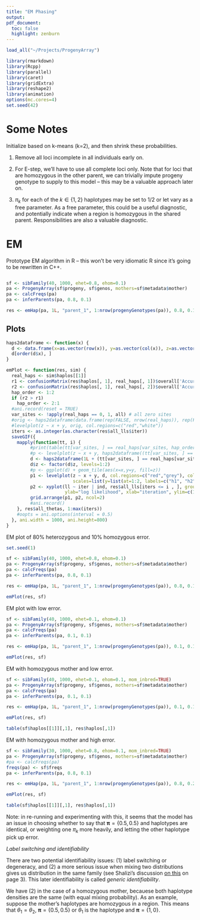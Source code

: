 ```yaml
---
title: "EM Phasing"
output:
pdf_document:
  toc: false
  highlight: zenburn
---
```


```r
load_all("~/Projects/ProgenyArray")

library(rmarkdown)
library(Rcpp)
library(parallel)
library(caret)
library(gridExtra)
library(reshape2)
library(animation)
options(mc.cores=4)
set.seed(42)
```

# Some Notes

Initialize based on k-means (k=2), and then shrink these probabilities.

(1) Remove all loci incomplete in all individuals early on.

(2) For E-step, we'll have to use all complete loci only. Note that for loci
that are homozygous in the other parent, we can trivially impute progeny
genotype to supply to this model -- this may be a valuable approach later on.

(3) $\pi_k$ for each of the $k \in \{1, 2\}$ haplotypes may be set to $1/2$ or
let vary as a free parameter. As a free parameter, this could be a useful
diagnostic, and potentially indicate when a region is homozygous in the shared
parent. Responsibilities are also a valuable diagnostic.

# EM

Prototype EM algorithm in R -- this won't be very idiomatic R since it's going
to be rewritten in C++.

```r
```

```r

sf <- sibFamily(40, 1000, ehet=0.8, ehom=0.1)
pa <- ProgenyArray(sf$progeny, sf$genos, mothers=sf$metadata$mother)
pa <- calcFreqs(pa)
pa <- inferParents(pa, 0.8, 0.1)

res <- emHap(pa, 1L, "parent_1", 1:nrow(progenyGenotypes(pa)), 0.8, 0.1)


```

## Plots

```r

haps2dataframe <- function(x) {
  d <- data.frame(x=as.vector(row(x)), y=as.vector(col(x)), z=as.vector(x))
  d[order(d$x), ]
}

emPlot <- function(res, sim) {
  real_haps <- sim$haplos[[1]]
  r1 <- confusionMatrix(res$haplos[, 1], real_haps[, 1])$overall['Accuracy']
  r2 <- confusionMatrix(res$haplos[, 1], real_haps[, 2])$overall['Accuracy']
  hap_order <- 1:2
  if (r2 > r1)
    hap_order <- 2:1
  #ani.record(reset = TRUE)
  var_sites <- !apply(real_haps == 0, 1, all) # all zero sites
  #orig <- haps2dataframe(data.frame(rep(FALSE, nrow(real_haps)), rep(FALSE, nrow(real_haps))))
  #levelplot(z ~ x + y, orig, col.regions=c("red","white"))
  iters <- as.integer(as.character(res$all_lls$iter))
  saveGIF({
    mapply(function(tt, i) {
         #print(table(tt[var_sites, ] == real_haps[var_sites, hap_order]))
         #p <- levelplot(z ~ x + y, haps2dataframe((tt[var_sites, ] == real_haps[var_sites, hap_order])), col.regions=c("red","white"))
         d <- haps2dataframe(1L + (tt[var_sites, ] == real_haps[var_sites, hap_order]))
         d$z <- factor(d$z, levels=1:2)
         #p <- ggplot(d) + geom_tile(aes(x=x,y=y, fill=z))
         p1 <- levelplot(z ~ x + y, d, col.regions=c("red","grey"), colorkey=FALSE, xlab="locus", ylab="haplotype\n(incorrect alleles are red)",
                         scales=list(y=list(at=1:2, labels=c("h1", "h2"))))
         p2 <- xyplot(ll ~ iter | ind, res$all_lls[iters <= i , ], group=hap, type='l', xlim=c(0, max(iters)),
                      ylab="log likelihood", xlab="iteration", ylim=c(1.1*min(res$all_lls$ll), 0.9*max(res$all_lls$ll)))
         grid.arrange(p1, p2, ncol=2)
         #ani.record()
    }, res$all_thetas, 1:max(iters))
    #oopts = ani.options(interval = 0.5)
  }, ani.width = 1000, ani.height=800)
}


```

EM plot of 80% heterozygous and 10% homozygous error.

```r
set.seed(1)

sf <- sibFamily(40, 1000, ehet=0.8, ehom=0.1)
pa <- ProgenyArray(sf$progeny, sf$genos, mothers=sf$metadata$mother)
pa <- calcFreqs(pa)
pa <- inferParents(pa, 0.8, 0.1)

res <- emHap(pa, 1L, "parent_1", 1:nrow(progenyGenotypes(pa)), 0.8, 0.1)

emPlot(res, sf)

```

EM plot with low error.

```r

sf <- sibFamily(40, 1000, ehet=0.1, ehom=0.1)
pa <- ProgenyArray(sf$progeny, sf$genos, mothers=sf$metadata$mother)
pa <- calcFreqs(pa)
pa <- inferParents(pa, 0.1, 0.1)

res <- emHap(pa, 1L, "parent_1", 1:nrow(progenyGenotypes(pa)), 0.1, 0.1)

emPlot(res, sf)

```

EM with homozygous mother and low error.

```r
sf <- sibFamily(40, 1000, ehet=0.1, ehom=0.1, mom_inbred=TRUE)
pa <- ProgenyArray(sf$progeny, sf$genos, mothers=sf$metadata$mother)
pa <- calcFreqs(pa)
pa <- inferParents(pa, 0.1, 0.1)

res <- emHap(pa, 1L, "parent_1", 1:nrow(progenyGenotypes(pa)), 0.1, 0.1)

emPlot(res, sf)

table(sf$haplos[[1]][,1], res$haplos[,1])

```

EM with homozygous mother and high error.

```r
sf <- sibFamily(30, 1000, ehet=0.8, ehom=0.1, mom_inbred=TRUE)
pa <- ProgenyArray(sf$progeny, sf$genos, mothers=sf$metadata$mother)
#pa <- calcFreqs(pa)
freqs(pa) <- sf$freqs
pa <- inferParents(pa, 0.8, 0.1)

res <- emHap(pa, 1L, "parent_1", 1:nrow(progenyGenotypes(pa)), 0.8, 0.2)

emPlot(res, sf)

table(sf$haplos[[1]][,1], res$haplos[,1])

```

Note: in re-running and experimenting with this, it seems that the model has an
issue in choosing whether to say that $\mathbf{\pi} = \{0.5, 0.5\}$ and
haplotypes are identical, or weighting one $\pi_k$ more heavily, and letting
the other haplotype pick up error.

*Label switching and identifiability*

There are two potential identifiability issues: (1) label switching or
degeneracy, and (2) a more serious issue when mixing two distributions gives us
distribution in the same family (see Shalizi's discussion [on
this](http://www.stat.cmu.edu/~cshalizi/350/lectures/29/lecture-29.pdf) on page
3). This later identifiability is called _generic identifiability_.

We have (2) in the case of a homozygous mother, becauese both haplotype
densities are the same (with equal mixing probability). As an example, suppose
the mother's haplotypes are homozygous in a region. This means that $\theta_1 =
\theta_2$, $\mathbf{\pi} = \{0.5, 0.5\}$ or $\theta_1$ is the haplotype and
$\mathbf{\pi} = \{1, 0\}$.

